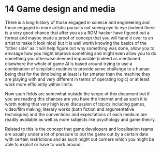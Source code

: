 # 14 Game design and media

There is a long history of those engaged in science and engineering and those engaged in more artistic pursuits not seeing eye to eye (indeed there is a very good chance that after you as a ROM hacker have figured out a format and maybe made a proof of concept that you will hand it over to an artist to make it look nice) but it is well worth knowing the basics of the “other side” as it will help figure out why something was done, allow you to envisage how you might improve something and might even allow you to do something you otherwise deemed impossible (indeed as mentioned elsewhere the whole of game AI is based around trying to use a combination of simplistic routines to provide some challenge to a human being that for the time being at least is far smarter than the machine they are playing with and very different in terms of operating logic) or at least work more efficiently within limits.

Now such fields are somewhat outside the scope of this document but if you are reading this chances are you have the internet and as such it is worth noting that very high level discussion of topics including games, video/film making, literary works (both fiction and argumentative techniques) and the conventions and expectations of each medium are readily available as well as more subjects like psychology and game theory.

Related to this is the concept that game developers and localisation teams are usually under a lot of pressure to put the game out by a certain date with certain restrictions and as such might cut corners which you might be able to exploit or have to work around.